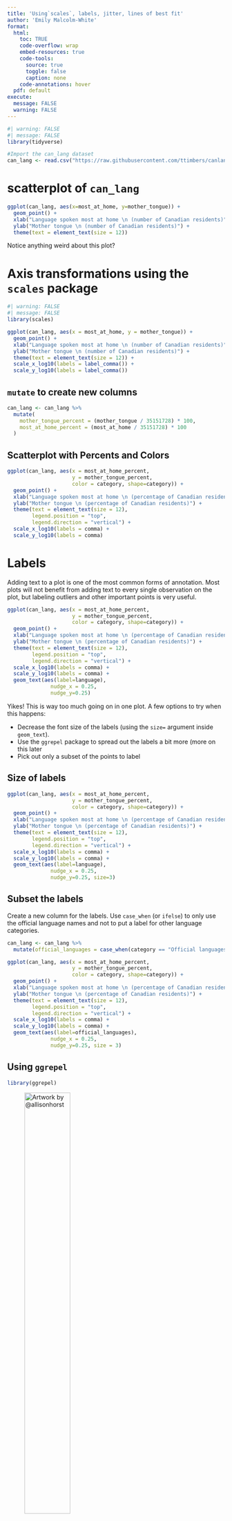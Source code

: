 ```yaml
---
title: 'Using`scales`, labels, jitter, lines of best fit'
author: 'Emily Malcolm-White'
format:
  html: 
    toc: TRUE
    code-overflow: wrap
    embed-resources: true
    code-tools:
      source: true
      toggle: false
      caption: none
    code-annotations: hover
  pdf: default
execute: 
  message: FALSE
  warning: FALSE
---
```



```r
#| warning: FALSE
#| message: FALSE
library(tidyverse)
```

```r
#Import the can_lang dataset 
can_lang <- read.csv("https://raw.githubusercontent.com/ttimbers/canlang/master/inst/extdata/can_lang.csv")
```


# scatterplot of `can_lang`

```r
ggplot(can_lang, aes(x=most_at_home, y=mother_tongue)) +
  geom_point() + 
  xlab("Language spoken most at home \n (number of Canadian residents)") +
  ylab("Mother tongue \n (number of Canadian residents)") +
  theme(text = element_text(size = 12))
```

Notice anything weird about this plot? 

# Axis transformations using the `scales` package

```r
#| warning: FALSE
#| message: FALSE
library(scales)
```

```r
ggplot(can_lang, aes(x = most_at_home, y = mother_tongue)) +
  geom_point() +
  xlab("Language spoken most at home \n (number of Canadian residents)") +
  ylab("Mother tongue \n (number of Canadian residents)") +
  theme(text = element_text(size = 12)) +
  scale_x_log10(labels = label_comma()) +
  scale_y_log10(labels = label_comma())
```


## `mutate` to create new columns

```r
can_lang <- can_lang %>%
  mutate(
    mother_tongue_percent = (mother_tongue / 35151728) * 100,
    most_at_home_percent = (most_at_home / 35151728) * 100
  )
```

## Scatterplot with Percents and Colors

```r
ggplot(can_lang, aes(x = most_at_home_percent, 
                     y = mother_tongue_percent, 
                     color = category, shape=category)) +
  geom_point() +
  xlab("Language spoken most at home \n (percentage of Canadian residents)") +
  ylab("Mother tongue \n (percentage of Canadian residents)") +
  theme(text = element_text(size = 12),
        legend.position = "top",
        legend.direction = "vertical") +
  scale_x_log10(labels = comma) +
  scale_y_log10(labels = comma)
```



# Labels

Adding text to a plot is one of the most common forms of annotation. Most plots will not benefit from adding text to every single observation on the plot, but labeling outliers and other important points is very useful. 

```r
ggplot(can_lang, aes(x = most_at_home_percent, 
                     y = mother_tongue_percent, 
                     color = category, shape=category)) +
  geom_point() +
  xlab("Language spoken most at home \n (percentage of Canadian residents)") +
  ylab("Mother tongue \n (percentage of Canadian residents)") +
  theme(text = element_text(size = 12),
        legend.position = "top",
        legend.direction = "vertical") +
  scale_x_log10(labels = comma) +
  scale_y_log10(labels = comma) + 
  geom_text(aes(label=language), 
              nudge_x = 0.25, 
              nudge_y=0.25)
```

Yikes! This is way too much going on in one plot. A few options to try when this happens: 

- Decrease the font size of the labels (using the `size=` argument inside `geom_text`).
- Use the `ggrepel` package to spread out the labels a bit more (more on this later
- Pick out only a subset of the points to label

## Size of labels

```r
ggplot(can_lang, aes(x = most_at_home_percent, 
                     y = mother_tongue_percent, 
                     color = category, shape=category)) +
  geom_point() +
  xlab("Language spoken most at home \n (percentage of Canadian residents)") +
  ylab("Mother tongue \n (percentage of Canadian residents)") +
  theme(text = element_text(size = 12),
        legend.position = "top",
        legend.direction = "vertical") +
  scale_x_log10(labels = comma) +
  scale_y_log10(labels = comma) + 
  geom_text(aes(label=language), 
              nudge_x = 0.25, 
              nudge_y=0.25, size=3)
```

## Subset the labels

Create a new column for the labels. Use `case_when` (or `ifelse`) to only use the official language names and not to put a label for other language categories. 

```r
can_lang <- can_lang %>% 
  mutate(official_languages = case_when(category == "Official languages" ~ language, TRUE ~ NA ))
```

```r
ggplot(can_lang, aes(x = most_at_home_percent, 
                     y = mother_tongue_percent, 
                     color = category, shape=category)) +
  geom_point() +
  xlab("Language spoken most at home \n (percentage of Canadian residents)") +
  ylab("Mother tongue \n (percentage of Canadian residents)") +
  theme(text = element_text(size = 12),
        legend.position = "top",
        legend.direction = "vertical") +
  scale_x_log10(labels = comma) +
  scale_y_log10(labels = comma) + 
  geom_text(aes(label=official_languages), 
              nudge_x = 0.25, 
              nudge_y=0.25, size = 3)
```

## Using `ggrepel`

```r
library(ggrepel)
```

![Artwork by @allisonhorst](https://cdn.myportfolio.com/45214904-6a61-4e23-98d6-b140f8654a40/874dedf0-55d1-4cdd-a390-45b8376d2fc2_rw_1920.png?h=39c69f525af3256f7096f510bafb0913){width=50%}

```r
ggplot(can_lang, aes(x = most_at_home_percent, 
                     y = mother_tongue_percent, 
                     color = category, shape=category)) +
  geom_point() +
  xlab("Language spoken most at home \n (percentage of Canadian residents)") +
  ylab("Mother tongue \n (percentage of Canadian residents)") +
  theme(text = element_text(size = 12),
        legend.position = "top",
        legend.direction = "vertical") +
  scale_x_log10(labels = comma) +
  scale_y_log10(labels = comma) + 
  geom_text_repel(aes(label=official_languages), min.segment.length=0, box.padding=1)
```

# (Optional) Jitter


This dataset contains a subset of the fuel economy data that the EPA makes available on https://fueleconomy.gov/. It contains only models which had a new release every year between 1999 and 2008 - this was used as a proxy for the popularity of the car.

```r
data("mpg")
```

```r
ggplot(data = mpg, aes(x = displ, y = hwy)) + 
  geom_point(aes(color = class)) +
  ggtitle("Overlapping Points")
```

Note how there is only a fixed number of values for the x-axis and a fixed number of values for the y-axis. It's possible that some points might be overlapping others! 

**Jittering** is a technique for adding random noise to data points that have identical values in a plot. It is a useful method for avoiding overplotting and making it easier to visualize the density of data points that are otherwise hidden behind each other.

We add `position="jitter"` inside the `geom_point` layer: 

```r
ggplot(data = mpg, aes(x = displ, y = hwy)) + 
  geom_point(aes(color = class), position = "jitter", alpha=0.7) +
  ggtitle("With jitter and alpha")  +
  xlab("Engine Displacement (in L)") + 
  ylab("Fuel Efficiency (mpg)") + 
  labs(caption = "Source: Fuel Economy Data 1999 - 2008 www.fueleconomy.gov")
```

```r
library("DAAG")
```


# Jitter

Jittering is a technique for adding random noise to data points that have identical values in a plot. It is a useful method for avoiding overplotting and making it easier to visualize the density of data points that are otherwise hidden behind each other.

Often when we "jitter", we might also adjust the opacity of the points to be able to better see ALL the points. 

A plot of possum age vs. total length with age "jittered":   

```r
ggplot(possum, aes(x=jitter(age), y=totlngth)) + 
  geom_point(aes(color=Pop), alpha=0.8) 
```

# Facet Wrap

`facet_wrap()` is a function in the `ggplot2` package that allows you to create a multi-panel plot showing a similar plot over different subsets of the data, usually different values of a categorical variable. 

A scatter plot of age vs. total length, creating separate side-by-side plots for each different population. 

```r
ggplot(possum, aes(x=jitter(age), y=totlngth)) +
  geom_point(aes(color=Pop), alpha=0.8) + 
  facet_wrap(~Pop)  
```

# Labels

Adding text to a plot is one of the most common forms of annotation. Most plots will not benefit from adding text to every single observation on the plot, but labeling outliers and other important points is very useful. 

You can use `geom_text` to add labels in base R, but it can get quite messy when you have overlapping labels. I prefer using the `ggrepel` package: 

```r
# required packages
library(ggrepel)
```


A scatterplot of age vs. total length, with labels for each possum number: 

```r
ggplot(possum, aes(x=jitter(age), y=totlngth)) + 
  geom_point(aes(color=Pop), alpha=0.8) + 
  #geom_text(aes(label=case), nudge_x = 0.5, nudge_y = 0.5, size=2) #<1> 
  geom_text_repel(aes(label=case), size=2) #<2>
```

1. This is the code we would have used if we were using the classic ggplot labeling
2.  Adds a layer with labels using the ggrepel package

